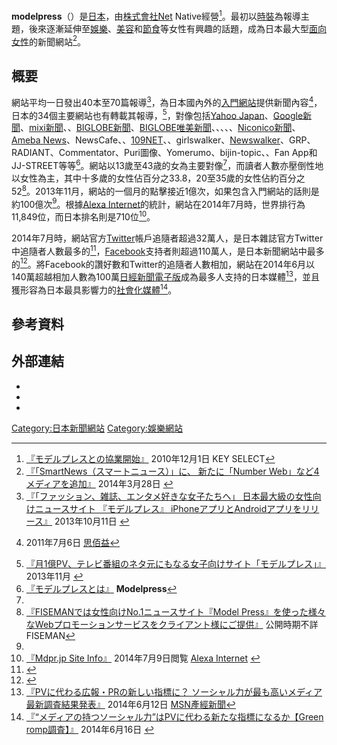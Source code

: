 {{Lowercase}}
{{Infobox website
| name                 = modelpress
| native_name          = モデルプレス
| native_name_lang     = ja
| logo                 = Modelpress.png
| logo_size            = 202px
| url                  = {{url|https://mdpr.jp/}}
| alexa                = 11,849位（世界排名）<br/>710位（日本排名）
| type                 = {{link-en|線上新聞|Online newspaper|新聞網站}}
| language             = [[日語|日語]]
| owner                = Netnative Inc.（{{lang|ja|ネットネイティブ}}）
| launch_date          = {{start date and age|2005|10|12}}
}}

'''modelpress'''（{{jpn|j=モデルプレス|rm=Moderupuresu|f=y}}）是[[日本|日本]]{{link-en|線上新聞|Online newspaper|新聞網站}}，由[[株式會社|株式會社]]Net Native經營<ref>[http://www.keyselect.co.jp/news/20101201.html 『モデルプレスとの協業開始』] {{Wayback|url=http://www.keyselect.co.jp/news/20101201.html |date=20121224004831 }} 2010年12月1日 KEY SELECT</ref>。最初以[[時裝|時裝]]為報導主題，後來逐漸延伸至[[娛樂|娛樂]]、[[美容|美容]]和[[節食|節食]]等女性有興趣的話題，成為日本最大型[[女性向|面向女性]]的新聞網站<ref>[http://www.asahi.com/and_M/information/pressrelease/Ckprw201403289434.html 『「SmartNews（スマートニュース）」に、 新たに「Number Web」など4メディアを追加』] {{Wayback|url=http://www.asahi.com/and_M/information/pressrelease/Ckprw201403289434.html |date=20160308235820 }} 2014年3月28日 {{Link-ja|朝日新聞電子版|朝日新聞デジタル}}</ref>。

==概要==
網站平均一日發出40本至70篇報導<ref>[http://www.asahi.com/and_M/information/pressrelease/AUT201310110034.html 『「ファッション、雑誌、エンタメ好きな女子たちへ」 日本最大級の女性向けニュースサイト 『モデルプレス』 iPhoneアプリとAndroidアプリをリリース』] {{Wayback|url=http://www.asahi.com/and_M/information/pressrelease/AUT201310110034.html |date=20140717054005 }} 2013年10月11日 {{Link-ja|朝日新聞電子版|朝日新聞デジタル}}</ref>，為日本國內外的[[入門網站|入門網站]]提供新聞內容<ref name="sbi">{{PDFlink|[http://www.sbigroup.co.jp/news/pr/pdf/2011/0706_a.pdf 『中国人観光客向けショッピングナビゲーションサイト「杰街同歩」、コンテンツ拡充 女性向けニュースサイト「モデルプレス」内のニュース記事やスナップ写真の掲載を開始』]}} 2011年7月6日 [[思佰益|思佰益]]</ref>，日本的34個主要網站也有轉載其報導，<ref name="sendenkaigi">[http://mag.sendenkaigi.com/kouhou/201311/popular-media/000781.php 『月1億PV、テレビ番組のネタ元にもなる女子向けサイト「モデルプレス」』] {{Wayback|url=http://mag.sendenkaigi.com/kouhou/201311/popular-media/000781.php |date=20201121035924 }} 2013年11月 {{Link-ja|宣傳會議|宣伝会議|廣報會議}}</ref>，對像包括[[Yahoo|Yahoo Japan]]、[[Google新聞|Google新聞]]、[[mixi|mixi新聞]]、{{Link-ja|Livedoor新聞|Livedoor ニュース}}、[[BIGLOBE|BIGLOBE新聞]]、[[BIGLOBE|BIGLOBE唯美新聞]]、{{Link-ja|Excite|エキサイト|excite新聞}}、{{Link-ja|Excite|エキサイト|女性excite新聞}}、{{Link-ja|Infoseek|インフォシークニュース|infoseek新聞}}、{{Link-ja|Nifty|ニフティ|Nifty新聞}}、[[Niconico新聞|Niconico新聞]]、[[Ameba_News|Ameba News]]、NewsCafe、{{Link-ja|產經生活新聞|サンケイリビング新聞社}}、[[109百貨|109NET]]、{{Link-ja|MARK STYLER|MARKSTYLER|RUNWAY channe}}、girlswalker、[[Newswalker|Newswalker]]、GRP、RADIANT、Commentator、Puri圖像、Yomerumo、bijin-topic、{{Link-ja|mu-mo|ミュゥモ}}、Fan App和JJ-STREET等等<ref>[http://mdpr.jp/about 『モデルプレスとは』] {{Wayback|url=http://mdpr.jp/about |date=20150701011742 }} '''Modelpress'''</ref>。網站以13歲至43歳的女為主要對像<ref name="sendenkaigi"/>，而讀者人數亦壓倒性地以女性為主，其中十多歲的女性佔百分之33.8，20至35歲的女性佔約百分之52<ref name="fiseman">[https://web.archive.org/web/20120509124546/http://www.fiseman.co.jp/modelpress/index.html 『FISEMANでは女性向けNo.1ニュースサイト『Model Press』を使った様々なWebプロモーションサービスをクライアント様にご提供』] 公開時期不詳 FISEMAN</ref>。2013年11月，網站的一個月的點擊接近1億次，如果包含入門網站的話則是約100億次<ref name="sendenkaigi"/>。根據[[Alexa_Internet|Alexa Internet]]的統計，網站在2014年7月時，世界排行為11,849位，而日本排名則是710位<ref>[http://www.alexa.com/siteinfo/mdpr.jp 『Mdpr.jp Site Info』] {{Wayback|url=http://www.alexa.com/siteinfo/mdpr.jp |date=20190719032420 }} 2014年7月9日閲覧 [[Alexa_Internet|Alexa Internet]] {{en icon}}</ref>。

2014年7月時，網站官方[[Twitter|Twitter]]帳戶追隨者超過32萬人，是日本雜誌官方Twitter中追隨者人數最多的<ref>{{cite web |url=http://twinavi.jp/account/list/%E9%9B%91%E8%AA%8C/followers |script-title=ja:雑誌 ツイッター(Twitter)アカウント 総フォロワー数ランキング |publisher=twinavi |accessdate=2014-07-27 |archive-date=2017-08-05 |archive-url=https://web.archive.org/web/20170805234248/http://twinavi.jp/account/list/%E9%9B%91%E8%AA%8C/followers |dead-url=no }}</ref>，[[Facebook|Facebook]]支持者則超過110萬人，是日本新聞網站中最多的<ref>{{cite web |url=http://f-navigation.jp/pages/lists/genre/11/1/ |script-title=ja:Facebookページ：ニュース |publisher=f-navigation |accessdate=2014-07-27 |archive-date=2016-03-15 |archive-url=https://web.archive.org/web/20160315170358/http://f-navigation.jp/pages/lists/genre/11/1/ |dead-url=no }}</ref>。將Facebook的讚好數和Twitter的追隨者人數相加，網站在2014年6月以140萬超越相加人數為100萬[[日本經濟新聞|日經新聞電子版]]成為最多人支持的日本媒體<ref>[https://web.archive.org/web/20140710091555/http://sankei.jp.msn.com/economy/news/140612/prl14061210580024-n1.htm 『PVに代わる広報・PRの新しい指標に？ ソーシャル力が最も高いメディア最新調査結果発表』] 2014年6月12日 [[產經新聞|MSN產經新聞]]</ref>，並且獲形容為日本最具影響力的[[社會化媒體|社會化媒體]]<ref>[http://markezine.jp/article/detail/20265 『“メディアの持つソーシャル力”はPVに代わる新たな指標になるか【Green romp調査】』] {{Wayback|url=http://markezine.jp/article/detail/20265 |date=20200811012617 }} 2014年6月16日 {{Link-ja|翔泳社|翔泳社|MarkeZine}}</ref>。

==參考資料==
{{reflist}}

==外部連結==
*{{官網|1=http://mdpr.jp/}}{{ja}}
*{{Twitter|modelpress}}{{ja}}
*{{facebook|ModelPress}}{{ja}}

[[Category:日本新聞網站|Category:日本新聞網站]]
[[Category:娛樂網站|Category:娛樂網站]]